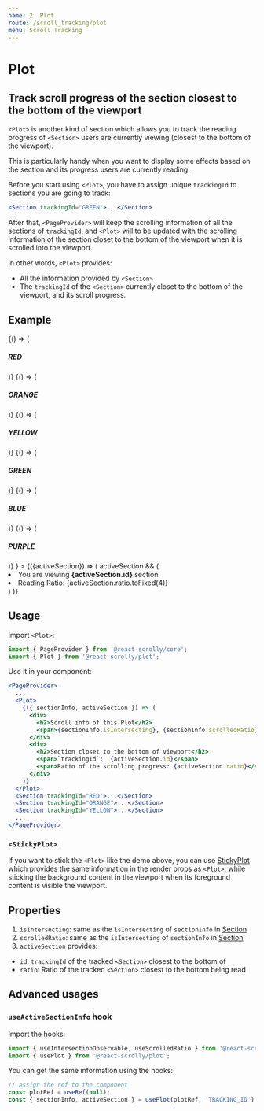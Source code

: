 ```yaml
---
name: 2. Plot
route: /scroll_tracking/plot
menu: Scroll Tracking
---
```






# Plot
## Track scroll progress of the section closest to the bottom of the viewport

`<Plot>` is another kind of section which allows you to track the reading progress of `<Section>` users are currently viewing
(closest to the bottom of the viewport).

This is particularly handy when you want to display some effects based on the section and its progress users are currently reading.

Before you start using `<Plot>`, you have to assign unique `trackingId` to sections you are going to track:

```jsx
<Section trackingId="GREEN">...</Section>
```

After that, `<PageProvider>` will keep the scrolling information of all the sections of `trackingId`,
and `<Plot>` will to be updated with the scrolling information of the section closet to the bottom of the viewport when it is scrolled into the viewport.


In other words, `<Plot>` provides:

- All the information provided by `<Section>`
- The `trackingId` of the `<Section>` currently closet to the bottom of the viewport, and its scroll progress.


## Example
<DemoWrapper>
  <PageProvider>
    <StickyPlot
        renderOverlay={
          <React.Fragment>
            <BorderedDemoSection trackingId="RED" color={defaultColors.red} height="100vh">
              {() => (
                <h5>
                  RED
                </h5>
              )}
            </BorderedDemoSection>
            <BorderedDemoSection trackingId="ORANGE" color={defaultColors.orange} height="50vh">
              {() => (
                <h5>
                  ORANGE
                </h5>
              )}
            </BorderedDemoSection>
            <BorderedDemoSection trackingId="YELLOW" color={defaultColors.yellow} height="50vh">
              {() => (
                <h5>
                  YELLOW
                </h5>
              )}
            </BorderedDemoSection>
            <BorderedDemoSection trackingId="GREEN" color={defaultColors.green} height="50vh">
              {() => (
                <h5>
                  GREEN
                </h5>
              )}
            </BorderedDemoSection>
            <BorderedDemoSection trackingId="BLUE" color={defaultColors.blue} height="50vh">
              {() => (
                <h5>
                  BLUE
                </h5>
              )}
            </BorderedDemoSection>
            <BorderedDemoSection trackingId="PURPLE" color={defaultColors.purple} height="60vh">
              {() => (
                <h5>
                  PURPLE
                </h5>
              )}
            </BorderedDemoSection>
          </React.Fragment>
        }
      >
        {({activeSection}) => (
          activeSection && (
            <CenterBox boldColor={defaultColors[activeSection.id.toLowerCase()]}>
              <li>You are viewing <b>{activeSection.id}</b> section</li>
              <li>Reading Ratio: {activeSection.ratio.toFixed(4)}</li>
            </CenterBox>
          )
        )}
      </StickyPlot>
  </PageProvider>
</DemoWrapper>

## Usage

Import `<Plot>`:
```jsx
import { PageProvider } from '@react-scrolly/core';
import { Plot } from '@react-scrolly/plot';
```

Use it in your component:
```jsx
<PageProvider>
  ...
  <Plot>
    {({ sectionInfo, activeSection }) => (
      <div>
        <h2>Scroll info of this Plot</h2>
        <span>{sectionInfo.isIntersecting}, {sectionInfo.scrolledRatio}</span>
      </div>
      <div>
        <h2>Section closet to the bottom of viewport</h2>
        <span>`trackingId`:  {activeSection.id}</span>
        <span>Ratio of the scrolling progress: {activeSection.ratio}</span>
      </div>
    )}
  </Plot>
  <Section trackingId="RED">...</Section>
  <Section trackingId="ORANGE">...</Section>
  <Section trackingId="YELLOW">...</Section>
  ...
</PageProvider>
```

### `<StickyPlot>`

If you want to stick the `<Plot>` like the demo above,
you can use [StickyPlot](/pinning_sections/sticky_plot) which provides the same information in the render props as `<Plot>`,
while sticking the background content in the viewport when its foreground content is visible the viewport.

## Properties

1. `isIntersecting`: same as the `isIntersecting` of `sectionInfo` in [Section](/scroll_tracking/section#properties)
2. `scrolledRatio`: same as the `isIntersecting` of `sectionInfo` in [Section](/scroll_tracking/section#properties)
2. `activeSection` provides:
  - `id`: `trackingId` of the tracked `<Section>` closest to the bottom of
  - `ratio`: Ratio of the tracked `<Section>` closest to the bottom being read


## Advanced usages

### `useActiveSectionInfo` hook

Import the hooks:

```jsx
import { useIntersectionObservable, useScrolledRatio } from '@react-scrolly/core';
import { usePlot } from '@react-scrolly/plot';
```

You can get the same information using the hooks:

```jsx
// assign the ref to the component
const plotRef = useRef(null);
const { sectionInfo, activeSection } = usePlot(plotRef, 'TRACKING_ID');
```


<Props of={StickyPlot} />

